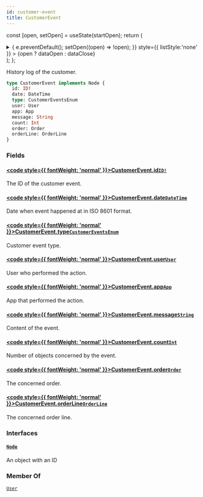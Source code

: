 ```yaml
---
id: customer-event
title: CustomerEvent
---
```






const [open, setOpen] = useState(startOpen);
return (
<details {...(open ? { open: true } : {})} className="details" style={{ border:'none', boxShadow:'none', background:'var(--ifm-background-color)' }}>
<summary
onClick={(e) => {
e.preventDefault();
setOpen((open) => !open);
}}
style={{ listStyle:'none' }} >
{open ? dataOpen : dataClose}
</summary>
{open && children}
</details>
);
};

History log of the customer.

```graphql
type CustomerEvent implements Node {
  id: ID!
  date: DateTime
  type: CustomerEventsEnum
  user: User
  app: App
  message: String
  count: Int
  order: Order
  orderLine: OrderLine
}
```

### Fields

#### [<code style={{ fontWeight: 'normal' }}>CustomerEvent.<b>id</b></code>](#)<Bullet />[`ID!`](../../../api-reference/miscellaneous/scalars/id.mdx) <Badge class="badge badge--secondary" text="non-null"/> <Badge class="badge badge--secondary" text="scalar"/> <Badge class="badge badge--secondary" text="miscellaneous"/>

The ID of the customer event.

#### [<code style={{ fontWeight: 'normal' }}>CustomerEvent.<b>date</b></code>](#)<Bullet />[`DateTime`](../../../api-reference/miscellaneous/scalars/date-time.mdx) <Badge class="badge badge--secondary" text="scalar"/> <Badge class="badge badge--secondary" text="miscellaneous"/>

Date when event happened at in ISO 8601 format.

#### [<code style={{ fontWeight: 'normal' }}>CustomerEvent.<b>type</b></code>](#)<Bullet />[`CustomerEventsEnum`](../../../api-reference/users/enums/customer-events-enum.mdx) <Badge class="badge badge--secondary" text="enum"/> <Badge class="badge badge--secondary" text="users"/>

Customer event type.

#### [<code style={{ fontWeight: 'normal' }}>CustomerEvent.<b>user</b></code>](#)<Bullet />[`User`](../../../api-reference/users/objects/user.mdx) <Badge class="badge badge--secondary" text="object"/> <Badge class="badge badge--secondary" text="users"/>

User who performed the action.

#### [<code style={{ fontWeight: 'normal' }}>CustomerEvent.<b>app</b></code>](#)<Bullet />[`App`](../../../api-reference/apps/objects/app.mdx) <Badge class="badge badge--secondary" text="object"/> <Badge class="badge badge--secondary" text="apps"/>

App that performed the action.

#### [<code style={{ fontWeight: 'normal' }}>CustomerEvent.<b>message</b></code>](#)<Bullet />[`String`](../../../api-reference/miscellaneous/scalars/string.mdx) <Badge class="badge badge--secondary" text="scalar"/> <Badge class="badge badge--secondary" text="miscellaneous"/>

Content of the event.

#### [<code style={{ fontWeight: 'normal' }}>CustomerEvent.<b>count</b></code>](#)<Bullet />[`Int`](../../../api-reference/miscellaneous/scalars/int.mdx) <Badge class="badge badge--secondary" text="scalar"/> <Badge class="badge badge--secondary" text="miscellaneous"/>

Number of objects concerned by the event.

#### [<code style={{ fontWeight: 'normal' }}>CustomerEvent.<b>order</b></code>](#)<Bullet />[`Order`](../../../api-reference/orders/objects/order.mdx) <Badge class="badge badge--secondary" text="object"/> <Badge class="badge badge--secondary" text="orders"/>

The concerned order.

#### [<code style={{ fontWeight: 'normal' }}>CustomerEvent.<b>orderLine</b></code>](#)<Bullet />[`OrderLine`](../../../api-reference/orders/objects/order-line.mdx) <Badge class="badge badge--secondary" text="object"/> <Badge class="badge badge--secondary" text="orders"/>

The concerned order line.

### Interfaces

#### [`Node`](../../../api-reference/miscellaneous/interfaces/node.mdx) <Badge class="badge badge--secondary" text="interface"/> <Badge class="badge badge--secondary" text="miscellaneous"/>

An object with an ID

### Member Of

[`User`](../../../api-reference/users/objects/user.mdx) <Badge class="badge badge--secondary" text="object"/>
